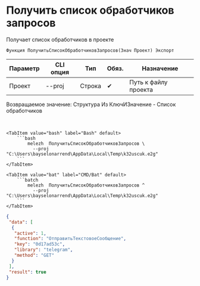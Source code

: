 ﻿---
sidebar_position: 2
description: Получить список обработчиков запросов и другие функции для работы с Melezh в Открытом пакете интеграций - бесплатной open-source библиотеке интеграций для 1С:Предприятие 8, OneScript и CLI
keywords: [1C, 1С, 1С:Предприятие, 1С:Предприятие 8.3, API, Интеграция, Сервисы, Обмен, OneScript, CLI]
---


# Получить список обработчиков запросов
 Получает список обработчиков в проекте



`Функция ПолучитьСписокОбработчиковЗапросов(Знач Проект) Экспорт`

  | Параметр | CLI опция | Тип | Обяз. | Назначение |
  |-|-|-|-|-|
  | Проект | --proj | Строка | &#x2714; | Путь к файлу проекта |

  
  Возвращаемое значение:   Структура Из КлючИЗначение - Список обработчиков

<br/>



    

 <Tabs>
  
    <TabItem value="bash" label="Bash" default>
        ```bash
            melezh  ПолучитьСписокОбработчиковЗапросов \
              --proj "C:\Users\bayselonarrend\AppData\Local\Temp\k32uscuk.e2g"
        ```
    </TabItem>
  
    <TabItem value="bat" label="CMD/Bat" default>
        ```batch
            melezh  ПолучитьСписокОбработчиковЗапросов ^
              --proj "C:\Users\bayselonarrend\AppData\Local\Temp\k32uscuk.e2g"
        ```
    </TabItem>
</Tabs>

```json title="Результат"
{
 "data": [
  {
   "active": 1,
   "function": "ОтправитьТекстовоеСообщение",
   "key": "0d17ad53c",
   "library": "telegram",
   "method": "GET"
  }
 ],
 "result": true
}
```
